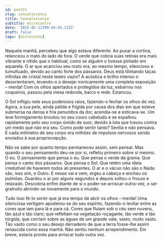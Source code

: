 ```yaml
---
id: post21
slug: convalescença
title: Convalescença
subtitle: microcontro
date: '2025-02-11T09:44:44.132Z'
draft: false
tags: [microconto]
---
```

Naquela manhã, percebeu que algo estava diferente. 
Ao puxar a cortina, relanceou o mato do lado de fora. O verde 
que cobria suas retinas era mais vibrante e nítido que o habitual, 
como se alguém o tivesse pintado em aquarela. O ar que acariciou 
seu rosto era, ao mesmo tempo, silencioso e tumultuado, devido ao 
canto forte dos pássaros. Deus está tilintando taças infinitas de cristal
neste teatro vazio? A acústica e brilho intenso o desorientaram,
levando-o a desejar ironicamente uma completa exposição – merda! 
Com os olhos apertados e protegidos da luz, esbarrou nos 
coqueiros, passou pela mesa redonda, barco e rede. Estancou.

O Sol infligiu nele seus poderosos raios, fazendo-o fechar os olhos de vez. 
Agora, a sua pele, ainda pálida e frígida por causa dos 
dias em que esteve submersa na densa e fria penumbra da dor, acendia-se e esticava-se. 
Um leve formigamento broutou no seu couro cabeludo e se espalhou rapidamente
pelo seu corpo úmido de suor, devido à luta que travou contra um medo que
não era seu. Como pode sentir tanto? Sentia e não pensava. 
E cada milímetro de seu corpo era milhões de impulsos 
nervosos sendo enviados à sua propriocepção. 

Não se sabe por quanto tempo permaneceu assim, sem pensar.
Mas quando o seu pensamento deu-se por si, refletiu primeiro sobre si mesmo. 
O eu. O pensamento que pensa o eu. Que pensa o verde da grama. 
Que pensa o canto dos pássaros. Que pensa o Sol. 
Que retém uma ideia irredutível de haverem todos ali presentes. 
O ar e o vácuo não são o Nada: são, isso sim, o Outro. 
E nesse vai e vem, ergeu a cabeça e encheu os pulmões. 
Guardou o ar por alguns segundos e depois soltou-o frouxo e relaxado.
Descobria enfim diante de si o poder-se-arriscar-outra-vez, 
o ser gratruito abrindo-se novamente para o mundo.

Tudo isso fê-lo sentir que já era tempo de abrir os olhos – merda! 
Uma silenciosa vertigem apoderou-se do seu espírito, 
fazendo-o levitar entre as cores que iam para lá e para cá. 
Cores que fluíam sob o céu sem nuvens, tão azul e tão claro; que refletiam na
vegetação roçagante, tão verde e tão túrgida; que
corriam sobre as águas de um grande vale, vasto, muito vasto. 
Tão vasto como o seu desejo derradeiro de que a terra fosse-lhe assim 
renascida como essa manhã. Não sentiu nenhum arrependimento.
Em breve, estaria pronto para arriscar tudo outra vez.
